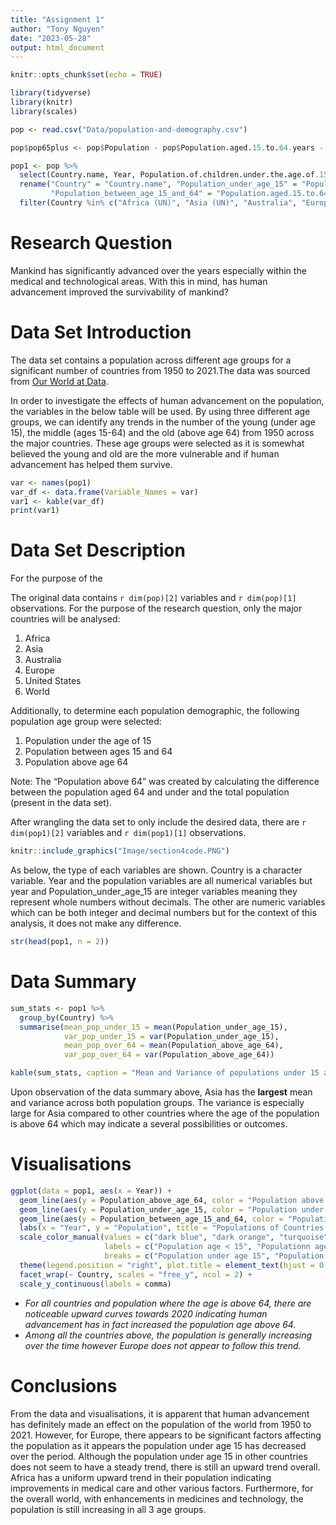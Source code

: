 ```yaml
---
title: "Assignment 1"
author: "Tony Nguyen"
date: "2023-05-28"
output: html_document
---
```


```r
knitr::opts_chunk$set(echo = TRUE)
```


```r
library(tidyverse)
library(knitr)
library(scales)

pop <- read.csv("Data/population-and-demography.csv")

pop$pop65plus <- pop$Population - pop$Population.aged.15.to.64.years - pop$Population.of.children.under.the.age.of.15

pop1 <- pop %>%
  select(Country.name, Year, Population.of.children.under.the.age.of.15, Population.aged.15.to.64.years, pop65plus) %>%
  rename("Country" = "Country.name", "Population_under_age_15" = "Population.of.children.under.the.age.of.15", 
         "Population_between_age_15_and_64" = "Population.aged.15.to.64.years",  "Population_above_age_64" = "pop65plus") %>%
  filter(Country %in% c("Africa (UN)", "Asia (UN)", "Australia", "Europe (UN)", "United States", "World"))
```


# Research Question

Mankind has significantly advanced over the years especially within the medical and technological areas. With this in mind, has human advancement improved the survivability of mankind? 

# Data Set Introduction

The data set contains a population across different age groups for a significant number of countries from 1950 to 2021.The data was sourced from [Our World at Data](https://ourworldindata.org/world-population-growth). 

In order to investigate the effects of human advancement on the population, the variables in the below table will be used. By using three different age groups, we can identify any trends in the number of the young (under age 15), the middle (ages 15-64) and the old (above age 64) from 1950 across the major countries. These age groups were selected as it is somewhat believed the young and old are the more vulnerable and if human advancement has helped them survive. 

```r
var <- names(pop1)
var_df <- data.frame(Variable_Names = var)
var1 <- kable(var_df)
print(var1)

```


# Data Set Description

For the purpose of the 

The original data contains `r dim(pop)[2]` variables and `r dim(pop)[1]` observations. For the purpose of the research question, only the major countries will be analysed:

1. Africa
2. Asia
3. Australia
4. Europe
5. United States
6. World

Additionally, to determine each population demographic, the following population age group were selected:

1. Population under the age of 15
2. Population between ages 15 and 64
3. Population above age 64

Note: The "Population above 64" was created by calculating the difference between the population aged 64 and under and the total population (present in the data set).

After wrangling the data set to only include the desired data, there are `r dim(pop1)[2]` variables and `r dim(pop1)[1]` observations. 

```r
knitr::include_graphics("Image/section4code.PNG")
```

As below, the type of each variables are shown. Country is a character variable. Year and the population variables are all numerical variables but year and Population_under_age_15 are integer variables meaning they represent whole numbers without decimals. The other are numeric variables which can be both integer and decimal numbers but for the context of this analysis, it does not make any difference. 

```r
str(head(pop1, n = 2))
```


# Data Summary


```r
sum_stats <- pop1 %>%
  group_by(Country) %>%
  summarise(mean_pop_under_15 = mean(Population_under_age_15),
            var_pop_under_15 = var(Population_under_age_15),
            mean_pop_over_64 = mean(Population_above_age_64),
            var_pop_over_64 = var(Population_above_age_64))

kable(sum_stats, caption = "Mean and Variance of populations under 15 and above 64 of each country.", format.args = list(big.mark = ",", scientific = FALSE))

```

Upon observation of the data summary above, Asia has the **largest** mean and variance across both population groups. The variance is especially large for Asia compared to other countries where the age of the population is above 64 which may indicate a several possibilities or outcomes.


# Visualisations

```r


ggplot(data = pop1, aes(x = Year)) +
  geom_line(aes(y = Population_above_age_64, color = "Population above age 64")) +
  geom_line(aes(y = Population_under_age_15, color = "Population under age 15")) +
  geom_line(aes(y = Population_between_age_15_and_64, color = "Population between age 15 and 64")) +
  labs(x = "Year", y = "Population", title = "Populations of Countries Over Time", color = "Population Type") +
  scale_color_manual(values = c("dark blue", "dark orange", "turquoise"),
                     labels = c("Population age < 15", "Populationn age 15-64", "Population age > 64"),
                     breaks = c("Population under age 15", "Population between age 15 and 64", "Population above age 64")) +
  theme(legend.position = "right", plot.title = element_text(hjust = 0.5)) +
  facet_wrap(~ Country, scales = "free_y", ncol = 2) +
  scale_y_continuous(labels = comma)

```

* _For all countries and population where the age is above 64, there are noticeable upward curves towards 2020 indicating human advancement has in fact increased the population age above 64._
* _Among all the countries above, the population is generally increasing over the time however Europe does not appear to follow this trend._

# Conclusions

From the data and visualisations, it is apparent that human advancement has definitely made an effect on the population of the world from 1950 to 2021. However, for Europe, there appears to be significant factors affecting the population as it appears the population under age 15 has decreased over the period. Although the population under age 15 in other countries does not seem to have a steady trend, there is still an upward trend overall. Africa has a uniform upward trend in their population indicating improvements in medical care and other various factors. Furthermore, for the overall world, with enhancements in medicines and technology, the population is still increasing in all 3 age groups. 